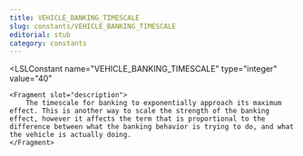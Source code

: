 ```yaml
---
title: VEHICLE_BANKING_TIMESCALE
slug: constants/VEHICLE_BANKING_TIMESCALE
editorial: stub
category: constants
---
```


<LSLConstant
	name="VEHICLE_BANKING_TIMESCALE"
	type="integer"
	value="40"
>
	<Fragment slot="description">
		The timescale for banking to exponentially approach its maximum effect. This is another way to scale the strength of the banking effect, however it affects the term that is proportional to the difference between what the banking behavior is trying to do, and what the vehicle is actually doing.
	</Fragment>
</LSLConstant>

